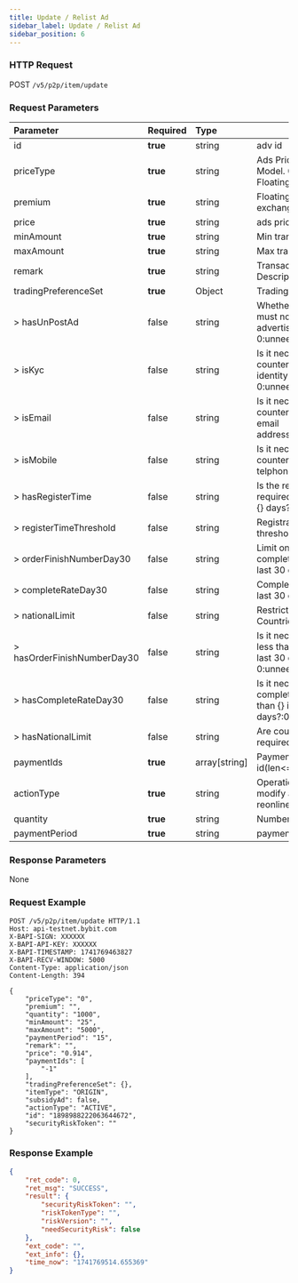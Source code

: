 ```yaml
---
title: Update / Relist Ad
sidebar_label: Update / Relist Ad
sidebar_position: 6
---
```


### HTTP Request
POST `/v5/p2p/item/update`

### Request Parameters
| Parameter | Required | Type | Comments|
|:----- |:-------|:-----|------ |
|id|**true**|string|adv id|
|priceType|**true**|string|Ads Pricing Exchange Rate Model. 0 - Fixed rate; 1 - Floating rate|
|premium|**true**|string|Floating ratio with current exchange rate|
|price|**true**|string|ads price|
|minAmount|**true**|string|Min transaction amount|
|maxAmount|**true**|string|Max transaction amount|
|remark|**true**|string|Transaction Description(max=900)|
|tradingPreferenceSet|**true**|Object|Trading Preferences|
|> hasUnPostAd|false|string|Whether the counterparty must not have posted any advertisements: 0:unneed,1:need|
|> isKyc|false|string|Is it necessary for the counterparty to complete identity authentication?: 0:unneed,1:need|
|> isEmail|false|string|Is it necessary for the counterparty to bind an email address?:0:unneed,1:need|
|> isMobile|false|string|Is it necessary for the counterparty to bind an telphone?:0:unneed,1:need|
|> hasRegisterTime|false|string|Is the registration time required to be no less than {} days?0:unneed,1:need|
|> registerTimeThreshold|false|string|Registration time threshold(Unit: Day)|
|> orderFinishNumberDay30|false|string|Limit on number of completed orders in the last 30 days|
|> completeRateDay30|false|string|Completion rate limit in the last 30 days|
|> nationalLimit|false|string|Restricted KYC Countries;IOS 3 CODE|
|> hasOrderFinishNumberDay30|false|string|Is it necessary to have no less than {} orders in the last 30 days? 0:unneed,1:need|
|> hasCompleteRateDay30|false|string|Is it necessary to have a completion rate of no less than {} in the last 30 days?:0:unneed,1:need|
|> hasNationalLimit|false|string|Are country restrictions required;0:unneed,1:need|
|paymentIds|**true**|array[string]|Payment method type id(len<=5)|
|actionType|**true**|string|Operation Type: MODIFY modify adv; ACTIVE. reonline adv|
|quantity|**true**|string|Number of ads|
|paymentPeriod|**true**|string|payment duration|

### Response Parameters
None

### Request Example

```http
POST /v5/p2p/item/update HTTP/1.1
Host: api-testnet.bybit.com
X-BAPI-SIGN: XXXXXX
X-BAPI-API-KEY: XXXXXX
X-BAPI-TIMESTAMP: 1741769463827
X-BAPI-RECV-WINDOW: 5000
Content-Type: application/json
Content-Length: 394

{
    "priceType": "0",
    "premium": "",
    "quantity": "1000",
    "minAmount": "25",
    "maxAmount": "5000",
    "paymentPeriod": "15",
    "remark": "",
    "price": "0.914",
    "paymentIds": [
        "-1"
    ],
    "tradingPreferenceSet": {},
    "itemType": "ORIGIN",
    "subsidyAd": false,
    "actionType": "ACTIVE",
    "id": "1898988222063644672",
    "securityRiskToken": ""
}
```

### Response Example

```json
{
    "ret_code": 0,
    "ret_msg": "SUCCESS",
    "result": {
        "securityRiskToken": "",
        "riskTokenType": "",
        "riskVersion": "",
        "needSecurityRisk": false
    },
    "ext_code": "",
    "ext_info": {},
    "time_now": "1741769514.655369"
}
```
